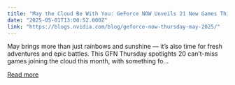 ```yaml
---
title: "May the Cloud Be With You: GeForce NOW Unveils 21 New Games This Month"
date: "2025-05-01T13:00:52.000Z"
link: "https://blogs.nvidia.com/blog/geforce-now-thursday-may-2025/"
---
```


May brings more than just rainbows and sunshine — it’s also time for fresh adventures and epic battles. This GFN Thursday spotlights 20 can’t-miss games joining the cloud this month, with something fo...

[Read more](https://blogs.nvidia.com/blog/geforce-now-thursday-may-2025/)
